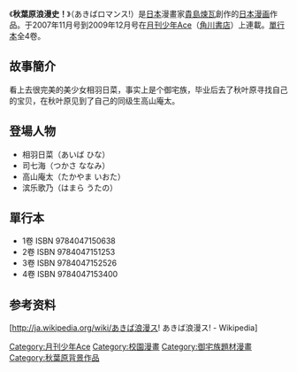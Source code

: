 《'''秋葉原浪漫史！'''》（あきばロマンス!）是[[日本|日本]]漫畫家[[貴島煉瓦|貴島煉瓦]]創作的[[日本漫画|日本漫画]]作品。于2007年11月号到2009年12月号在[[月刊少年Ace|月刊少年Ace]]（[[角川書店|角川書店]]）上連載。[[單行本|單行本]]全4卷。

== 故事簡介 ==
看上去很完美的美少女相羽日菜，事实上是个御宅族，毕业后去了秋叶原寻找自己的宝贝，在秋叶原见到了自己的同级生高山庵太。

== 登場人物 ==
*相羽日菜（あいば ひな）
*司七海（つかさ ななみ）
*高山庵太（たかやま いおた）
*滨乐歌乃（はまら うたの）

== 單行本 ==
*1卷 ISBN 9784047150638
*2卷 ISBN 9784047151253
*3卷 ISBN 9784047152526
*4卷 ISBN 9784047153400

== 参考资料 ==
[http://ja.wikipedia.org/wiki/あきば浪漫ス! あきば浪漫ス! - Wikipedia] {{Wayback|url=http://ja.wikipedia.org/wiki/ |date=20120127045859 }}
{{DEFAULTSORT:Akiba Romance!}} 
[[Category:月刊少年Ace|Category:月刊少年Ace]]
[[Category:校園漫畫|Category:校園漫畫]]
[[Category:御宅族題材漫畫|Category:御宅族題材漫畫]]
[[Category:秋葉原背景作品|Category:秋葉原背景作品]]